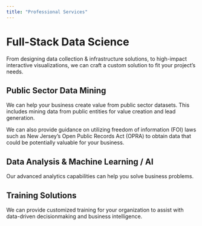 ```yaml
---
title: "Professional Services"
---
```


# Full-Stack Data Science
From designing data collection & infrastructure solutions, to high-impact interactive visualizations, we can craft a custom solution to fit your project's needs.

## Public Sector Data Mining
We can help your business create value from public sector datasets. This includes mining data from public entities for value creation and lead generation.

We can also provide guidance on utilizing freedom of information (FOI) laws such as New Jersey's Open Public Records Act (OPRA) to obtain data that could be potentially valuable for your business.

## Data Analysis & Machine Learning / AI
Our advanced analytics capabilities can help you solve business problems.

## Training Solutions
We can provide customized training for your organization to assist with data-driven decisionmaking and business intelligence.